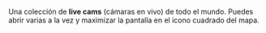 {{headerleaflet|1=Live cams}}

Una colección de '''live cams''' (cámaras en vivo) de todo el mundo. Puedes abrir varias a la vez y maximizar la pantalla en el icono cuadrado del mapa.

<div id="map" style="float: center;width: 100%; height: 500px;"></div>

<script type="text/javascript">
    // http://leafletjs.com/examples/custom-icons.html
    
    var places = [
        
        // ARGENTINA
        ["Four Seasons Hotel", "Buenos Aires", "Argentina", -34.603836, -58.381560, "UCTfsg3ySfE"], 
        
        // CZECH REPUBLIC
        ["Lipno", "Radslav", "Czech Republic", 48.639228, 14.229318, "2CuSb-r8yHM"], 
        
        // FRANCE
        ["Plage", "Saint-Malo", "France", 48.653941, -2.012864, "FrcXRWlLAsw"], 
        ["Le Port", "Saint-Malo", "France", 48.648111, -2.007500, "fQ8pFCrVGzE"], 
        ["...", "Saint-Pol de Léon", "France", 48.686100, -3.985000, "NqfvCIKCNqc"], 
        
        // GERMANY
        ["Cuxhaven", "Cuxhaven", "Germany", 53.873326, 8.714198, "J2ggwyOl-_0"], 
        
        // IRELAND
        ["Inch Beach", "Kerry", "Ireland", 52.141163, -9.982985, "F3Q1n_DpA9o"], 
        
        // ITALY
        ["Piazza San Francesco", "Assisi", "Italy", 43.074364, 12.606665, "Age6SBeTyPQ"], 
        
        // JAPAN
        ["Shibuya crossing", "Shibuya", "Japan", 35.659517, 139.700425, "nKMuBisZsZI"], 
        ["Tokyo Tower", "Tokyo", "Japan", 35.658561, 139.745414, "OIfZAAm8tlA"], 
        
        // MEXICO
        ["Volcan Popocatepetl", "Puebla", "Mexico", 19.023540, -98.625968, "nM-4KS1Z35g"], 
        
        // NORWAY
        ["Hotel Union", "Geiranger", "Norway", 62.096444, 7.210889, "AuLWGxwPZS4"], 
        
        // PORTUGAL
        ["Funchal Marina", "Madeira", "Portugal", 32.646237, -16.910152, "iOFJhwl68hc"], 
        
        // SOUTH AFRICA
        ["Twin Towers", "Sea Point", "South Africa", -33.908146, 18.395363, "ObCoEm0o94A"], 
        
        // SPAIN
        ["Salinas Beach", "Asturias", "Spain", 43.576830, -5.963462, "uXdFF_4lrUI"], 
        ["Plaza de Sevilla", "Cádiz", "Spain", 36.530002, -6.289423, "NiduuFQL_0A"], 
        ["Santa Eulalia Beach", "Ibiza", "Spain", 38.982902, 1.534100, "MVsuoxn__AY"], 
        ["Lanzarote Airport", "Lanzarote", "Spain", 28.951728, -13.605224, "0TPFluUNlCw"], 
        ["Picos de Europa", "León", "Spain", 43.172924, -4.869086, "5FsA0eqsDDs"], 
        ["Riaño y Picos Yordas", "León", "Spain", 42.971671, -4.994144, "4ws54fLpmv4"], 
        ["Parque Nacional Sierra de Guadarrama", "Madrid", "Spain", 40.846911, -3.943846, "2qAQ1DUFWhY"], 
        ["Auditorium de Palma de Mallorca", "Palma de Mallorca", "Spain", 39.567380, 2.629216, "aizKfaqqM2U"], 
        ["Plaça Mercadal", "Reus", "Spain", 41.154995, 1.108732, "qL3osQtMBls"], 
        ["Playa", "Valencia", "Spain", 39.606788, -0.264587, "xZ2vjK-CiRY"], 
        
        // THAILAND
        ["Crystal Bay", "Lamai", "Thailand", 9.477437, 100.066786, "tWshcGQ8K60"], 
        
        // UNITED KINGDOM
        ["Oxford Martin School", "Oxford", "United Kingdom", 51.754381, -1.256651, "cDM3A7m_qXE"], 
        ["Polzeath Beach", "Polzeath", "United Kingdom", 50.574072, -4.915656, "hTVTOcf6ecI"], 
        ["Salty Cottage", "Teignmouth", "United Kingdom", 50.543722, -3.498431, "Yl6yhjajSjk"], 

    ];

    var map = L.map('map', {
        fullscreenControl: {
            pseudoFullscreen: true, 
        }
    });
    map.toggleFullscreen();
    map.setView([20, 0], 2);
    mapLink = 
        '<a href="https://openstreetmap.org">OpenStreetMap</a>';
    L.tileLayer(
        'https://{s}.tile.openstreetmap.org/{z}/{x}/{y}.png', {
        attribution: '&copy; ' + mapLink + ' Contributors',
        maxZoom: 12,
        }).addTo(map);
    
    fixlink = 'Fix this link or add a new live cam <a href="https://github.com/emijrp/emijrp.github.io/edit/master/viajes/live-cams.wiki">here</a>.';
    
    for (var i = 0; i < places.length; i++) {
        marker = new L.marker([places[i][3], places[i][4]])
            .bindPopup('<b>' + places[i][0] + ', ' + places[i][1] + ', ' + places[i][2] + '</b><br/><br/><iframe width="300" height="200" src="https://www.youtube-nocookie.com/embed/' + places[i][5] + '?autoplay=1&rel=0" frameborder="0" allow="autoplay; encrypted-media" allowfullscreen></iframe><br/><br/>' + fixlink, { autoClose:false, closeOnClick:false, closePopupOnClick: false } )
            .addTo(map);
    }
    
    var t = L.terminator();
    t.addTo(map);
    setInterval(function(){updateTerminator(t)}, 10000);
    function updateTerminator(t) {
      var t2 = L.terminator();
      t.setLatLngs(t2.getLatLngs());
      t.redraw();
    }

</script>

{{viajes}}
{{footer}}
